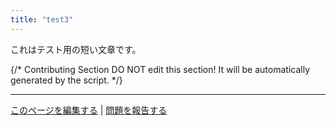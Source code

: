 ```yaml
---
title: "test3"
---
```


これはテスト用の短い文章です。

{/*
Contributing Section
DO NOT edit this section!
It will be automatically generated by the script.
*/}

---

[このページを編集する](https://github.com/langgenius/dify-docs/edit/main/ja-jp/test3.mdx) | [問題を報告する](https://github.com/langgenius/dify-docs/issues/new?template=docs.yml)

